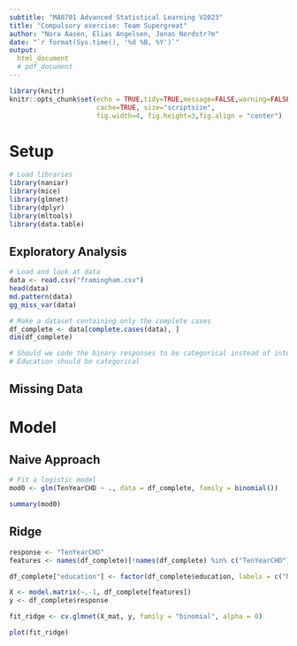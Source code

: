 ```yaml
---
subtitle: "MA8701 Advanced Statistical Learning V2023"
title: "Compulsory exercise: Team Supergreat"
author: "Nora Aasen, Elias Angelsen, Jonas Nordstr?m"
date: "`r format(Sys.time(), '%d %B, %Y')`"
output: 
  html_document
  # pdf_document
---
```

  
```r
library(knitr)
knitr::opts_chunk$set(echo = TRUE,tidy=TRUE,message=FALSE,warning=FALSE,strip.white=TRUE,prompt=FALSE,
                      cache=TRUE, size="scriptsize",
                      fig.width=4, fig.height=3,fig.align = "center")
```


# Setup

```r
# Load libraries
library(naniar)
library(mice)
library(glmnet)
library(dplyr)
library(mltools)
library(data.table)
```

## Exploratory Analysis
```r
# Load and look at data
data <- read.csv("framingham.csv")
head(data)
md.pattern(data)
gg_miss_var(data)

# Make a dataset containing only the complete cases
df_complete <- data[complete.cases(data), ]
dim(df_complete)

# Should we code the binary responses to be categorical instead of integers? 
# Education should be categorical
```
## Missing Data

# Model

## Naive Approach
```r
# Fit a logistic model
mod0 <- glm(TenYearCHD ~ ., data = df_complete, family = binomial())

summary(mod0)
```

## Ridge 
```r
response <- "TenYearCHD"
features <- names(df_complete)[!names(df_complete) %in% c("TenYearCHD")]

df_complete["education"] <- factor(df_complete$education, labels = c("None", "HighSchool", "Collage", "Grad"))

X <- model.matrix(~.-1, df_complete[features])
y <- df_complete$response

fit_ridge <- cv.glmnet(X_mat, y, family = "binomial", alpha = 0)

plot(fit_ridge)

```


